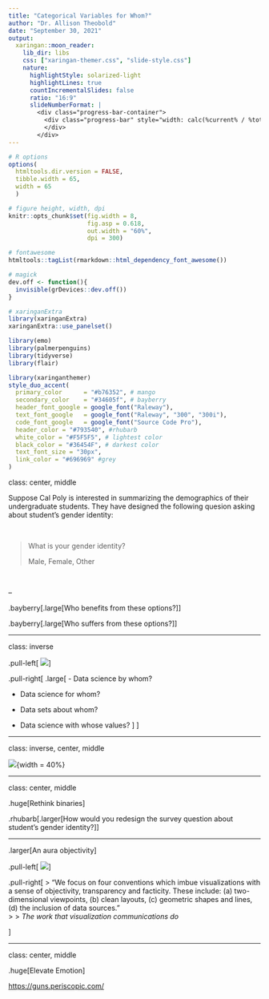 ```yaml
---
title: "Categorical Variables for Whom?"
author: "Dr. Allison Theobold"
date: "September 30, 2021"
output:
  xaringan::moon_reader:
    lib_dir: libs
    css: ["xaringan-themer.css", "slide-style.css"]
    nature:
      highlightStyle: solarized-light
      highlightLines: true
      countIncrementalSlides: false
      ratio: "16:9"
      slideNumberFormat: |
        <div class="progress-bar-container">
          <div class="progress-bar" style="width: calc(%current% / %total% * 100%);">
          </div>
        </div>
---        
```


```r
# R options
options(
  htmltools.dir.version = FALSE,
  tibble.width = 65,
  width = 65
  )

# figure height, width, dpi
knitr::opts_chunk$set(fig.width = 8, 
                      fig.asp = 0.618,
                      out.width = "60%",
                      dpi = 300)

# fontawesome
htmltools::tagList(rmarkdown::html_dependency_font_awesome())

# magick
dev.off <- function(){
  invisible(grDevices::dev.off())
}

# xaringanExtra
library(xaringanExtra)
xaringanExtra::use_panelset()

library(emo)
library(palmerpenguins)
library(tidyverse)
library(flair)
```

```r
library(xaringanthemer)
style_duo_accent(
  primary_color      = "#b76352", # mango
  secondary_color    = "#34605f", # bayberry
  header_font_google = google_font("Raleway"),
  text_font_google   = google_font("Raleway", "300", "300i"),
  code_font_google   = google_font("Source Code Pro"),
  header_color = "#793540", #rhubarb
  white_color = "#F5F5F5", # lightest color
  black_color = "#36454F", # darkest color
  text_font_size = "30px", 
  link_color = "#696969" #grey
)
```

class: center, middle 

Suppose Cal Poly is interested in summarizing the demographics of their 
undergraduate students. They have designed the following quesion asking
about student's gender identity:

</br> 

> What is your gender identity?   
> 
> Male, Female, Other

</br> 

--

.bayberry[.large[Who benefits from these options?]]

.bayberry[.large[Who suffers from these options?]]


---

class: inverse

.pull-left[
![](images/feminist.png)
]

.pull-right[
.large[
- Data science by whom?

- Data science for whom?

- Data sets about whom?

- Data science with whose values? 
]
]

---

class: inverse, center, middle

![](images/principles_data_feminism.PNG){width = 40%}

---

class: center, middle

.huge[Rethink binaries]

.rhubarb[.larger[How would you redesign the survey question about student's
gender identity?]]

---

.larger[An aura objectivity]

.pull-left[
![](images/active_shooters.PNG)
]

.pull-right[
> "We focus on four conventions which imbue visualizations with a sense of objectivity, transparency and facticity. These include: (a) two-dimensional viewpoints, (b) clean layouts, (c) geometric shapes and lines, (d) the inclusion of data sources."  
>
> _The work that visualization communications do_

]

---

class: center, middle

.huge[Elevate Emotion]

<https://guns.periscopic.com/>



